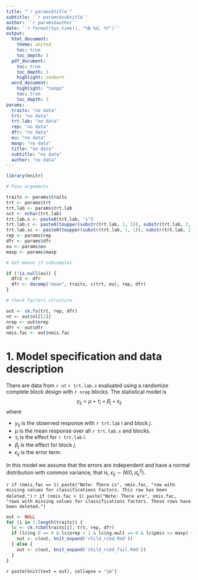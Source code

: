 ```yaml
---
title: "`r params$title`"
subtitle: '`r params$subtitle`'
author: '`r params$author`'
date: '`r format(Sys.time(), "%B %d, %Y")`'
output: 
  html_document:
    theme: united
    toc: true
    toc_depth: 3
  pdf_document:
    toc: true
    toc_depth: 3
    highlight: zenburn
  word_document:
    highlight: "tango"
    toc: true
    toc_depth: 3
params: 
  traits: "no data"
  trt: "no data"
  trt.lab: "no data"
  rep: "no data"
  dfr: "no data"
  eu: "no data"
  maxp: "no data"
  title: "no data"
  subtitle: "no data"
  author: "no data"
---
```


```r
library(knitr)

# Pass arguments

traits <- params$traits
trt <- params$trt
trt.lab <- params$trt.lab
nct <- nchar(trt.lab)
trt.lab.s <- paste0(trt.lab, "s")
trt.lab.c <- paste0(toupper(substr(trt.lab, 1, 1)), substr(trt.lab, 2, nct))
trt.lab.sc <- paste0(toupper(substr(trt.lab, 1, 1)), substr(trt.lab, 2, nct), "s")
rep <- params$rep
dfr <- params$dfr
eu <- params$eu
maxp <- params$maxp

# Get means if subsamples

if (!is.null(eu)) {
  dfr2 <- dfr
  dfr <- docomp("mean", traits, c(trt, eu), rep, dfr)
}

# Check factors structure

out <- ck.fs(trt, rep, dfr)
nt <- out$nl[[1]]
nrep <- out$nrep
dfr <- out$dfr
nmis.fac <- out$nmis.fac

```

# 1. Model specification and data description

There are data from `r nt` `r trt.lab.s` evaluated using a randomize complete block design with `r nrep` blocks. The statistical model is
$$
y_{ij} = \mu + \tau_i + \beta_j + \epsilon_{ij}
$$
where

* $y_{ij}$ is the observed response with `r trt.lab` $i$ and block $j$.
* $\mu$ is the mean response over all `r trt.lab.s` and blocks.
* $\tau_i$ is the effect for `r trt.lab` $i$.
* $\beta_j$ is the effect for block $j$.
* $\epsilon_{ij}$ is the error term.

In this model we assume that the errors are independent and have a normal distribution with common variance, that is, $\epsilon_{ij} \sim N(0,\sigma_{\epsilon}^2)$.

`r if (nmis.fac == 1) paste("Note: There is", nmis.fac, "row with missing values for classifications factors. This row has been deleted.")`
`r if (nmis.fac > 1) paste("Note: There are", nmis.fac, "rows with missing values for classifications factors. These rows have been deleted.")`

```r
out <- NULL
for (i in 1:length(traits)) {
  lc <- ck.rcbd(traits[i], trt, rep, dfr)
  if (lc$ng.0 == 0 & lc$nrep > 1 & lc$ng.mult == 0 & lc$pmis <= maxp) {
    out <- c(out, knit_expand('child_rcbd.Rmd'))
  } else {
    out <- c(out, knit_expand('child_rcbd_fail.Rmd'))
  }
}
```

`r paste(knit(text = out), collapse = '\n')`
